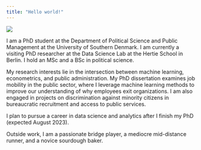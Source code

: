 ---
title: "Hello world!"
---

![](images/img-00193_h.jpg){fig-align="center"}

I am a PhD student at the Department of Political Science and Public Management at the University of Southern Denmark. I am currently a visiting PhD researcher at the Data Science Lab at the Hertie School in Berlin. I hold an MSc and a BSc in political science.

My research interests lie in the intersection between machine learning, econometrics, and public administration. My PhD dissertation examines job mobility in the public sector, where I leverage machine learning methods to improve our understanding of why employees exit organizations. I am also engaged in projects on discrimination against minority citizens in bureaucratic recruitment and access to public services.

I plan to pursue a career in data science and analytics after I finish my PhD (expected August 2023).

Outside work, I am a passionate bridge player, a mediocre mid-distance runner, and a novice sourdough baker.

<!--# ♠️ ♥️ ♦️ ♣️ -->
